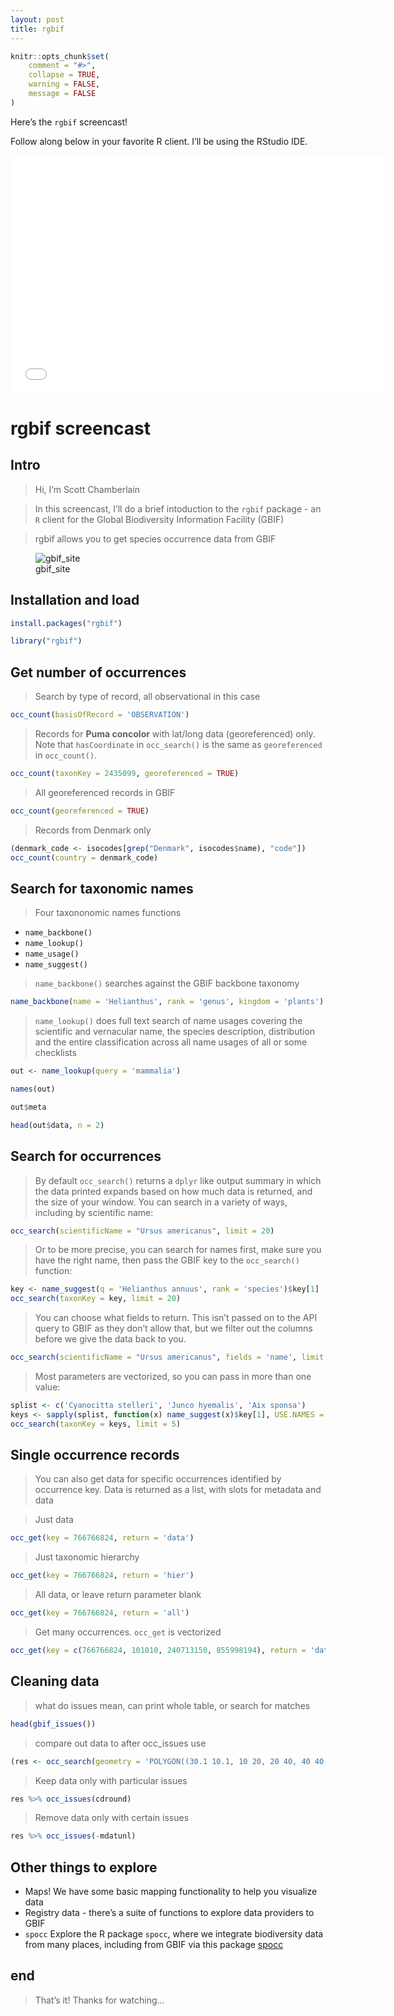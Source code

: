 ```yaml
---
layout: post
title: rgbif
---
```


```r
knitr::opts_chunk$set(
	comment = "#>",
	collapse = TRUE,
	warning = FALSE,
	message = FALSE
)
```

Here's the `rgbif` screencast!

Follow along below in your favorite R client.  I'll be using the RStudio IDE.

<iframe src="//player.vimeo.com/video/124659179" width="600" height="381" frameborder="0" webkitallowfullscreen mozallowfullscreen allowfullscreen></iframe>


rgbif screencast
==========

## Intro

> Hi, I'm Scott Chamberlain

> In this screencast, I'll do a brief intoduction to the `rgbif` package - an `R` client for the Global Biodiversity Information Facility (GBIF)

> rgbif allows you to get species occurrence data from GBIF

![gbif_site](../public/images/gbif.png)

## Installation and load

```r
install.packages("rgbif")
```

```r
library("rgbif")
```

## Get number of occurrences

> Search by type of record, all observational in this case

```r
occ_count(basisOfRecord = 'OBSERVATION')
```

> Records for **Puma concolor** with lat/long data (georeferenced) only. Note that `hasCoordinate` in `occ_search()` is the same as `georeferenced` in `occ_count()`.

```r
occ_count(taxonKey = 2435099, georeferenced = TRUE)
```

> All georeferenced records in GBIF

```r
occ_count(georeferenced = TRUE)
```

> Records from Denmark only

```r
(denmark_code <- isocodes[grep("Denmark", isocodes$name), "code"])
occ_count(country = denmark_code)
```

## Search for taxonomic names

> Four taxononomic names functions

* `name_backbone()`
* `name_lookup()`
* `name_usage()`
* `name_suggest()`

> `name_backbone()` searches against the GBIF backbone taxonomy

```r
name_backbone(name = 'Helianthus', rank = 'genus', kingdom = 'plants')
```

> `name_lookup()` does full text search of name usages covering the scientific and vernacular name, the species description, distribution and the entire classification across all name usages of all or some checklists

```r
out <- name_lookup(query = 'mammalia')
```

```r
names(out)
```

```r
out$meta
```

```r
head(out$data, n = 2)
```

## Search for occurrences

> By default `occ_search()` returns a `dplyr` like output summary in which the data printed expands based on how much data is returned, and the size of your window. You can search in a variety of ways, including by scientific name:

```r
occ_search(scientificName = "Ursus americanus", limit = 20)
```

> Or to be more precise, you can search for names first, make sure you have the right name, then pass the GBIF key to the `occ_search()` function:

```r
key <- name_suggest(q = 'Helianthus annuus', rank = 'species')$key[1]
occ_search(taxonKey = key, limit = 20)
```

> You can choose what fields to return. This isn't passed on to the API query to GBIF as they don't allow that, but we filter out the columns before we give the data back to you.

```r
occ_search(scientificName = "Ursus americanus", fields = 'name', limit = 20)
```

> Most parameters are vectorized, so you can pass in more than one value:

```r
splist <- c('Cyanocitta stelleri', 'Junco hyemalis', 'Aix sponsa')
keys <- sapply(splist, function(x) name_suggest(x)$key[1], USE.NAMES = FALSE)
occ_search(taxonKey = keys, limit = 5)
```

## Single occurrence records

> You can also get data for specific occurrences identified by occurrence key. Data is returned as a list, with slots for metadata and data

> Just data

```r
occ_get(key = 766766824, return = 'data')
```

> Just taxonomic hierarchy

```r
occ_get(key = 766766824, return = 'hier')
```

> All data, or leave return parameter blank

```r
occ_get(key = 766766824, return = 'all')
```

> Get many occurrences. `occ_get` is vectorized

```r
occ_get(key = c(766766824, 101010, 240713150, 855998194), return = 'data')
```

## Cleaning data

> what do issues mean, can print whole table, or search for matches

```r
head(gbif_issues())
```

> compare out data to after occ_issues use

```r
(res <- occ_search(geometry = 'POLYGON((30.1 10.1, 10 20, 20 40, 40 40, 30.1 10.1))', limit = 50))
```

> Keep data only with particular issues

```r
res %>% occ_issues(cdround)
```

> Remove data only with certain issues

```r
res %>% occ_issues(-mdatunl)
```

## Other things to explore

* Maps! We have some basic mapping functionality to help you visualize data
* Registry data - there's a suite of functions to explore data providers to GBIF
* `spocc` Explore the R package `spocc`, where we integrate biodiversity data
from many places, including from GBIF via this package [spocc](https://github.com/ropensci/spocc)

## end

> That's it! Thanks for watching...
